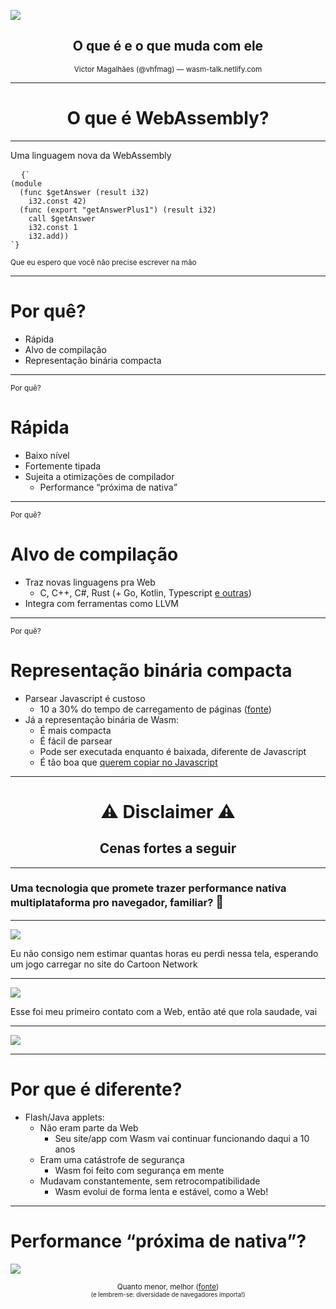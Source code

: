 
<Head>
  <title>WebAssembly – o que é e o que muda com ele</title>

<link rel="canonical" href="http://wasm-talk.netlify.com" />

  <meta name="twitter:card" content="summary_large_image" />
  <meta name="twitter:site" content="@vhfmag" />
  <meta
    property="twitter:image"
    content="https://wasm-talk.netlify.com/assets/card.png"
  />

  <meta
    property="og:image"
    content="https://wasm-talk.netlify.com/assets/card.png"
  />
</Head>

<Head>
  <script type="text/javascript">{`
    var _paq = window._paq || [];
    /* tracker methods like "setCustomDimension" should be called before "trackPageView" */
    _paq.push(['trackPageView']);
    _paq.push(['enableLinkTracking']);
    (function() {
      var u="https://yuno.victormagalhaes.codes/matomo/";
      _paq.push(['setTrackerUrl', u+'matomo.php']);
      _paq.push(['setSiteId', '2']);
      var d=document, g=d.createElement('script'), s=d.getElementsByTagName('script')[0];
      g.type='text/javascript'; g.async=true; g.defer=true; g.src=u+'matomo.js'; s.parentNode.insertBefore(g,s);
    })();
  `}</script>
</Head>

![](./assets/images/web-assembly-logo.svg)

<center>

## O que é e o que muda com ele

<p><small>Victor Magalhães (@vhfmag) — wasm-talk.netlify.com</small></p>

</center>

---


<center>

# O que é WebAssembly?

</center>

---

Uma linguagem nova da WebAssembly

<pre>
  <code>{`
(module
  (func $getAnswer (result i32)
    i32.const 42)
  (func (export "getAnswerPlus1") (result i32)
    call $getAnswer
    i32.const 1
    i32.add))
`}</code>
</pre>

<Appear>
  <p>
    <small>Que eu espero que você não precise escrever na mão</small>
  </p>
</Appear>

---

# Por quê?

- Rápida
- Alvo de compilação
- Representação binária compacta

---

<small>Por quê?</small>

# Rápida

- Baixo nível
- Fortemente tipada
- Sujeita a otimizações de compilador
  - Performance <q>próxima de nativa</q>

---

<small>Por quê?</small>

# Alvo de compilação

- Traz novas linguagens pra Web
  - C, C++, C#, Rust (+ Go, Kotlin, Typescript [e outras](https://github.com/appcypher/awesome-wasm-langs))
- Integra com ferramentas como LLVM

---

<small>Por quê?</small>

# Representação binária compacta

- Parsear Javascript é custoso
  - 10 a 30% do tempo de carregamento de páginas ([fonte](https://medium.com/@addyosmani/the-cost-of-javascript-in-2018-7d8950fbb5d4))
- Já a representação binária de Wasm:
  - É mais compacta
  - É fácil de parsear
  - Pode ser executada enquanto é baixada, diferente de Javascript
  - É tão boa que [querem copiar no Javascript](https://github.com/tc39/proposal-binary-ast#faq)

---


<center>

# ⚠ Disclaimer ⚠

## Cenas fortes a seguir

</center>

---

### Uma tecnologia que promete trazer performance nativa multiplataforma pro navegador, familiar? <big>🤔</big>

---

![](./assets/images/shockwave.gif)

<Notes>
  Eu não consigo nem estimar quantas horas eu perdi nessa tela, esperando um
  jogo carregar no site do Cartoon Network
</Notes>

---

![](./assets/images/java-applet.jpg)

<Notes>
  Esse foi meu primeiro contato com a Web, então até que rola saudade, vai
</Notes>

---

![](./assets/images/unsupported-plugin.png)

---

# Por que é diferente?

- Flash/Java applets:
  - Não eram parte da Web
    - Seu site/app com Wasm vai continuar funcionando daqui a 10 anos
  - Eram uma catástrofe de segurança
    - Wasm foi feito com segurança em mente
  - Mudavam constantemente, sem retrocompatibilidade
    - Wasm evolui de forma lenta e estável, como a Web!

---

# Performance <q>próxima de nativa</q>?

![](./assets/images/benchmark-wasm-native.png)

<center>
  <small>
    Quanto menor, melhor (<a href="https://arxiv.org/abs/1901.09056">fonte</a>)
    <br />
    <small>(e lembrem-se: diversidade de navegadores importa!)</small>
  </small>
</center>
